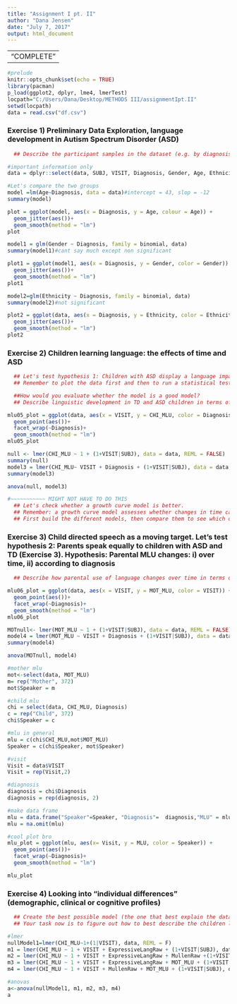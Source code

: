 ---
title: "Assignment I pt. II"
author: "Dana Jensen"
date: "July 7, 2017"
output: html_document
---
---
                          "COMPLETE"
---
```{r setup, include=FALSE}
#prelude
knitr::opts_chunk$set(echo = TRUE)
library(pacman)
p_load(ggplot2, dplyr, lme4, lmerTest)
locpath="C:/Users/Dana/Desktop/METHODS III/assignmentIpt.II"
setwd(locpath)
data = read.csv("df.csv")
```
### Exercise 1) Preliminary Data Exploration, language development in Autism Spectrum Disorder (ASD)
```{r}
  ## Describe the participant samples in the dataset (e.g. by diagnosis, age,   etc.). Do you think the two groups are well balanced? If not, what do you think was the reason? Identify relevant variables: participants demographic   characteristics, diagnosis, ADOS, Verbal IQ, Non Verbal IQ, Visit, Number of   words used, Number of unique words used, length of utterance in both child    and parents. Describe the characteristics of the two groups of participants   and whether the two groups are well matched.

#important information only
data = dplyr::select(data, SUBJ, VISIT, Diagnosis, Gender, Age, Ethnicity, ADOS, MullenRaw, ExpressiveLangRaw, CHI_MLU, types_CHI, tokens_CHI, MOT_MLU)

#Let's compare the two groups
model =lm(Age~Diagnosis, data = data)#intercept = 43, slop = -12
summary(model)

plot = ggplot(model, aes(x = Diagnosis, y = Age, colour = Age)) +
  geom_jitter(aes())+
  geom_smooth(method = "lm")
plot

model1 = glm(Gender ~ Diagnosis, family = binomial, data)
summary(model1)#cant say much except non significant

plot1 = ggplot(model1, aes(x = Diagnosis, y = Gender, color = Gender)) + 
  geom_jitter(aes())+
  geom_smooth(method = "lm")
plot1

model2=glm(Ethnicity ~ Diagnosis, family = binomial, data)
summary(model2)#not significant

plot2 = ggplot(data, aes(x = Diagnosis, y = Ethnicity, color = Ethnicity)) +
  geom_jitter(aes())+
  geom_smooth(method = "lm")
plot2
```
### Exercise 2) Children learning language: the effects of time and ASD
```{r}
  ## Let's test hypothesis 1: Children with ASD display a language impairment   ## Hypothesis: The child's MLU changes: i) over time, ii) according to diagnosis. Let's start with a simple mixed effects linear model
  ## Remember to plot the data first and then to run a statistical test.

  ##How would you evaluate whether the model is a good model?
  ## Describe linguistic development in TD and ASD children in terms of Mean    Length of Utterance (MLU)?

mlu05_plot = ggplot(data, aes(x = VISIT, y = CHI_MLU, color = Diagnosis)) + 
  geom_point(aes())+
  facet_wrap(~Diagnosis)+
  geom_smooth(method = "lm")
mlu05_plot

null <- lmer(CHI_MLU ~ 1 + (1+VISIT|SUBJ), data = data, REML = FALSE)
summary(null)
model3 = lmer(CHI_MLU~ VISIT + Diagnosis + (1+VISIT|SUBJ), data = data, REML = FALSE)
summary(model3)

anova(null, model3)

#~~~~~~~~~~~ MIGHT NOT HAVE TO DO THIS
  ## Let's check whether a growth curve model is better.
  ## Remember: a growth curve model assesses whether changes in time can be     described by linear, or quadratic, or cubic (or... etc.) components.
  ## First build the different models, then compare them to see which one is    better

```
### Exercise 3) Child directed speech as a moving target. Let's test hypothesis 2: Parents speak equally to children with ASD and TD  (Exercise 3). Hypothesis: Parental MLU changes: i) over time, ii) according to diagnosis
```{r}
  ## Describe how parental use of language changes over time in terms of MLU.   What do you think is going on?

mlu06_plot = ggplot(data, aes(x = VISIT, y = MOT_MLU, color = VISIT)) + 
  geom_point(aes())+
  facet_wrap(~Diagnosis)+
  geom_smooth(method = "lm")
mlu06_plot

MOTnull<- lmer(MOT_MLU ~ 1 + (1+VISIT|SUBJ), data = data, REML = FALSE)
model4 = lmer(MOT_MLU ~ VISIT + Diagnosis + (1+VISIT|SUBJ), data = data, REML = FALSE)
summary(model4)

anova(MOTnull, model4)

#mother mlu
mot<-select(data, MOT_MLU)
m= rep("Mother", 372)
mot$Speaker = m

#child mlu
chi = select(data, CHI_MLU, Diagnosis)
c = rep("Child", 372)
chi$Speaker = c

#mlu in general
mlu = c(chi$CHI_MLU,mot$MOT_MLU)
Speaker = c(chi$Speaker, mot$Speaker)

#visit
Visit = data$VISIT
Visit = rep(Visit,2)

#diagnosis
diagnosis = chi$Diagnosis
diagnosis = rep(diagnosis, 2)

#make data frame
mlu = data.frame("Speaker"=Speaker, "Diagnosis"=  diagnosis,"MLU" = mlu, "Visit" = Visit)
mlu = na.omit(mlu)

#cool plot bro
mlu_plot = ggplot(mlu, aes(x= Visit, y = MLU, color = Speaker)) +
  geom_point(aes())+
  facet_wrap(~Diagnosis)+
  geom_smooth(method = "lm")

mlu_plot

```
### Exercise 4) Looking into "individual differences" (demographic, clinical or cognitive profiles)
```{r}
  ## Create the best possible model (the one that best explain the data, with   MLU as outcome). Describe your strategy to select the best models (how did    you choose the variables to include?).
  ## Your task now is to figure out how to best describe the children linguistic trajectory.

#lmer
nullModel1=lmer(CHI_MLU~1+(1|VISIT), data, REML = F)
m1 = lmer(CHI_MLU ~ 1 + VISIT + ExpressiveLangRaw + (1+VISIT|SUBJ), data, REML = F)
m2 = lmer(CHI_MLU ~ 1 + VISIT + ExpressiveLangRaw + MullenRaw +(1+VISIT|SUBJ), data, REML = F)
m3 = lmer(CHI_MLU ~ 1 + VISIT + ExpressiveLangRaw + MOT_MLU + (1+VISIT|SUBJ), data, REML = F)
m4 = lmer(CHI_MLU ~ 1 + VISIT + MullenRaw + MOT_MLU + (1+VISIT|SUBJ), data, REML = F)

#anovas
a<-anova(nullModel1, m1, m2, m3, m4)
a
```